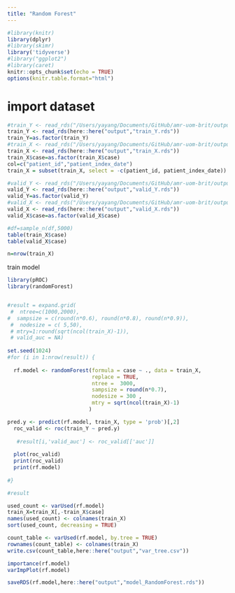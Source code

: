 ```yaml
---
title: "Random Forest"
---
```


```r
#library(knitr)
library(dplyr)
#library(skimr)
library('tidyverse')
#library("ggplot2")
#library(caret)
knitr::opts_chunk$set(echo = TRUE)
options(knitr.table.format="html")

```

# import dataset
```r
#train_Y <- read_rds("/Users/yayang/Documents/GitHub/amr-uom-brit/output/train_Y.rds")
train_Y <- read_rds(here::here("output","train_Y.rds"))
train_Y=as.factor(train_Y)
#train_X <- read_rds("/Users/yayang/Documents/GitHub/amr-uom-brit/output/train_X.rds")
train_X <- read_rds(here::here("output","train_X.rds"))
train_X$case=as.factor(train_X$case)
col=c("patient_id","patient_index_date")
train_X = subset(train_X, select = -c(patient_id, patient_index_date))

#valid_Y <- read_rds("/Users/yayang/Documents/GitHub/amr-uom-brit/output/valid_Y.rds")
valid_Y <- read_rds(here::here("output","valid_Y.rds"))
valid_Y=as.factor(valid_Y)
#valid_X <- read_rds("/Users/yayang/Documents/GitHub/amr-uom-brit/output/valid_X.rds")
valid_X <- read_rds(here::here("output","valid_X.rds"))
valid_X$case=as.factor(valid_X$case)

#df=sample_n(df,5000)
table(train_X$case)
table(valid_X$case)

n=nrow(train_X)
```

train model
```r
library(pROC)
library(randomForest)


#result = expand.grid(
 #  ntree=c(1000,2000),
#  sampsize = c(round(n*0.6), round(n*0.8), round(n*0.9)),
 #  nodesize = c( 5,50),
 # mtry=1:round(sqrt(ncol(train_X)-1)),
 # valid_auc = NA)
               
set.seed(1024)
#for (i in 1:nrow(result)) {
  
  rf.model <- randomForest(formula = case ~ ., data = train_X, 
                           replace = TRUE,
                           ntree =  3000,
                           sampsize = round(n*0.7),
                           nodesize = 300 ,
                           mtry = sqrt(ncol(train_X)-1)
                          )
```

```r
pred.y <- predict(rf.model, train_X, type = 'prob')[,2]
  roc_valid <- roc(train_Y ~ pred.y)
  
   #result[i,'valid_auc'] <- roc_valid[['auc']]
  
  plot(roc_valid)
  print(roc_valid)
  print(rf.model)
 
#}

#result
```


```r
used_count <- varUsed(rf.model)
train_X=train_X[,-train_X$case]
names(used_count) <- colnames(train_X)
sort(used_count, decreasing = TRUE)
```


```r
count_table <- varUsed(rf.model, by.tree = TRUE)
rownames(count_table) <- colnames(train_X)
write.csv(count_table,here::here("output","var_tree.csv"))

```

```r
importance(rf.model)
varImpPlot(rf.model)

saveRDS(rf.model,here::here("output","model_RandomForest.rds"))
```

